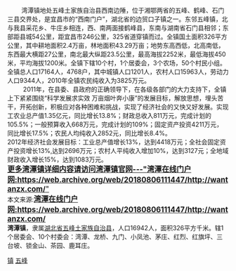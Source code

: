 　　   湾潭镇地处五峰土家族自治县西南边陲，位于湘鄂两省的五峰、鹤峰、石门三县交界处，是宜昌市的“西南门户”，湖北省的边贸口子镇之一。东邻五峰镇，北与我县采花乡、牛庄乡相连，西、南两面接鹤峰县，东南与湖南省石门县相邻；东部距县城54公里，距宜昌市246公里，325省道穿镇而过。全镇国土面积326平方公里，其中耕地面积2.4万亩，林地面积43.29万亩；地势东高西低，北高南低，东西最大横距27公里，南北最大纵距23.5公里，最高海拔2252米，最低海拔450米，平均海拔1200米。全镇下辖10个村，1个居委会，3个农场，50个村民小组。全镇总人口17164人，4768户，其中城镇人口1201人，农村人口15963人，劳动力人口9344人，2010年全镇农民纯收入为3825万元。　<br />　
　   2011年，在县委、县政府的正确领导下，在各级各部门的大力支持下，全镇上下紧紧围绕“科学发展求实效 万亩烟叶奔小康”的发展目标，解放思想，埋头苦干，开拓创新，积极应对各种困难和挑战，实现了经济社会的又快又好发展。实现工农业总产值1.35亿元，同比增长13.8%；财政总收入811万元，完成计划的105.5%；一般预算收入668万元，完成计划的109%；固定资产投资4211万元，同比增长17.5%；农民人均纯收入2852元，同比增长8.4%。<br />     2012年经济社会发展目标：工业总产值增长13%，达到4418万元；全社会固定资产投资增长13%,达到2696万元；农村人平纯收入增加10%，达到3127元；全地域财政收入增长15%，达到1083万元。<br />
     [https://web.archive.org/web/20180806111447/http://wantanzx.com/ <big>'''更多湾潭镇详细内容请访问湾潭镇官网---"湾潭在线门户网:https://web.archive.org/web/20180806111447/http://wantanzx.com/'''"</big>]<br />

本文来源:[https://web.archive.org/web/20180806111447/http://wantanzx.com/ <big>'''湾潭在线门户网:https://web.archive.org/web/20180806111447/http://wantanzx.com/'''</big>]<br />

'''湾潭镇'''，隶属[[湖北省|湖北省]][[五峰土家族自治县|五峰土家族自治县]]，人口16942人，面积326平方千米。辖1个居委会、10个村委会：湾潭、龙桥、九门、小凤池、茅庄、红烈、红旗坪、三台坡、锁金山、茶园、鹿耳庄。

{{Hubei-stub}}
{{五峰土家族自治县行政区划}}

[[Category:五峰土家族自治县行政区划|镇]]
[[Category:宜昌建制镇|五峰]]